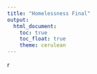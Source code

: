 ```yaml
---
title: "Homelessness Final"
output: 
  html_document:
    toc: true
    toc_float: true
    theme: cerulean
---
```


r
